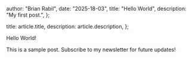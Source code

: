 
  author: "Brian Rabil",
  date: "2025-18-03",
  title: "Hello World",
  description: "My first post.",
};

  title: article.title,
  description: article.description,
};


Hello World!

This is a sample post. Subscribe to my newsletter for future updates!
